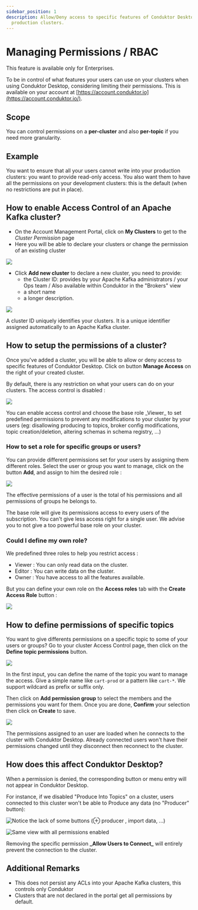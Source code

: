 ```yaml
---
sidebar_position: 1
description: Allow/Deny access to specific features of Conduktor Desktop for sensitive
  production clusters.
---
```



# Managing Permissions / RBAC

<InfoBox type="info">This feature is available only for Enterprises.</InfoBox>

To be in control of what features your users can use on your clusters when using Conduktor Desktop, considering limiting their permissions. This is available on your account at [https://account.conduktor.io](https://account.conduktor.io/).

## Scope

You can control permissions on a **per-cluster** and also **per-topic** if you need more granularity.

## Example

You want to ensure that all your users cannot write into your production clusters: you want to provide read-only access. You also want them to have all the permissions on your development clusters: this is the default (when no restrictions are put in place).

## How to enable Access Control of an Apache Kafka cluster?

- On the Account Management Portal, click on **My Clusters** to get to the _Cluster Permission_ page
- Here you will be able to declare your clusters or change the permission of an existing cluster

![](../assets/assets/cdk-clusters.png)

- Click **Add new cluster** to declare a new cluster, you need to provide:
  - the Cluster ID: provides by your Apache Kafka administrators / your Ops team / Also available within Conduktor in the "Brokers" view
  - a short name
  - a longer description.&#x20;

![](../assets/assets/cdk-add-cluster.png)

<InfoBox type="success">
  A cluster ID uniquely identifies your clusters. It is a unique identifier assigned automatically
  to an Apache Kafka cluster.
</InfoBox>

## How to setup the permissions of a cluster?

Once you've added a cluster, you will be able to allow or deny access to specific features of Conduktor Desktop. Click on button **Manage Access** on the right of your created cluster.

By default, there is any restriction on what your users can do on your clusters. The access control is disabled :&#x20;

![](../assets/assets/cdk-default-rbac.png)

<InfoBox type="success">
  You can enable access control and choose the base role _Viewer_ to set predefined permissions to
  prevent any modifications to your cluster by your users (eg: disallowing producing to topics,
  broker config modifications, topic creation/deletion, altering schemas in schema registry, ...)
</InfoBox>

### How to set a role for specific groups or users?

You can provide different permissions set for your users by assigning them different roles. Select the user or group you want to manage, click on the button **Add**, and assign to him the desired role :&#x20;

![](../assets/assets/cdk-cluster-rbac.png)

<InfoBox type="warning">
The effective permissions of a user is the total of his permissions and all permissions of groups he belongs to.

The base role will give its permissions access to every users of the subscription. You can't give less access right for a single user. We advise you to not give a too powerful base role on your cluster.

</InfoBox>

### Could I define my own role?

We predefined three roles to help you restrict access :&#x20;

- Viewer : You can only read data on the cluster.
- Editor : You can write data on the cluster.
- Owner : You have access to all the features available.

But you can define your own role on the **Access roles** tab with the **Create Access Role** button :

![](../assets/assets/cdk-roles-rbac.png)

## How to define permissions of specific topics

You want to give differents permissions on a specific topic to some of your users or groups? Go to your cluster Access Control page, then click on the **Define topic permissions** button.

![](../assets/assets/cdk-add-topic-rbac.png)

In the first input, you can define the name of the topic you want to manage the access. Give a simple name like `cart-prod` or a pattern like `cart-*`. We support wildcard as prefix or suffix only.

Then click on **Add permission group** to select the members and the permissions you want for them. Once you are done, **Confirm** your selection then click on **Create** to save.

![](../assets/assets/cdk-topic-rbac.png)

<InfoBox type="info">
  The permissions assigned to an user are loaded when he connects to the cluster with Conduktor
  Desktop. Already connected users won't have their permissions changed until they disconnect then
  reconnect to the cluster.
</InfoBox>

## How does this affect Conduktor Desktop?

When a permission is denied, the corresponding button or menu entry will not appear in Conduktor Desktop.

For instance, if we disabled "Produce Into Topics" on a cluster, users connected to this cluster won't be able to Produce any data (no "Producer" button):

![Notice the lack of some buttons (⊕ producer , import data, ...)](../assets/assets/capture-decran-du-2021-08-26-17-43-22.png)

![Same view with all permissions enabled](../assets/assets/capture-decran-du-2021-08-26-17-42-03.png)

<InfoBox type="info">
  Removing the specific permission <strong>_Allow Users to Connect_</strong> will entirely prevent
  the connection to the cluster.
</InfoBox>

## Additional Remarks

- This does not persist any ACLs into your Apache Kafka clusters, this controls only Conduktor
- Clusters that are not declared in the portal get all permissions by default.
